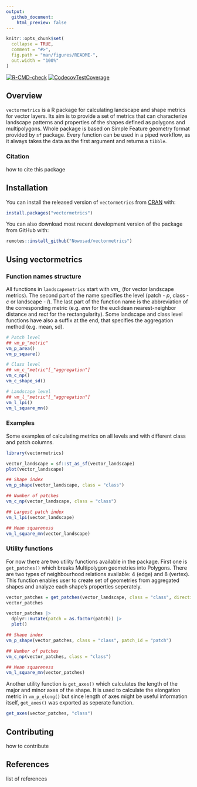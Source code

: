 ```yaml
---
output:
  github_document:
    html_preview: false
---
```


<!-- To render, run:
Sys.setenv(RSTUDIO_PANDOC = "C:/Program Files/RStudio/resources/app/bin/quarto/bin/tools")
rmarkdown::render("README.Rmd")
-->
<!-- README.md is generated from README.Rmd. Please edit that file -->

```r
knitr::opts_chunk$set(
  collapse = TRUE,
  comment = "#>",
  fig.path = "man/figures/README-",
  out.width = "100%"
)
```
<!-- badges: start -->
[![R-CMD-check](https://github.com/Nowosad/vectormetrics/actions/workflows/R-CMD-check.yaml/badge.svg)](https://github.com/Nowosad/vectormetrics/actions/workflows/R-CMD-check.yaml)
[![CodecovTestCoverage](https://codecov.io/gh/Nowosad/vectormetrics/branch/master/graph/badge.svg)](https://app.codecov.io/gh/Nowosad/vectormetrics?branch=master)
<!-- badges: end -->

## Overview

`vectormetrics` is a R package for calculating landscape and shape metrics for vector layers.
Its aim is to provide a set of metrics that can characterize landscape patterns and properties of the shapes defined as polygons and multipolygons.
Whole package is based on Simple Feature geometry format provided by `sf` package.
Every function can be used in a piped workflow, as it always takes the data as the first argument and returns a `tibble`.

### Citation

how to cite this package

## Installation

You can install the released version of `vectormetrics` from [CRAN](https://CRAN.R-project.org) with:

```r
install.packages("vectormetrics")
```

You can also download most recent development version of the package from GitHub with:

```r
remotes::install_github("Nowosad/vectormetrics")
```

## Using vectormetrics

### Function names structure

All functions in `landscapemetrics` start with *vm_* (for vector landscape metrics).
The second part of the name specifies the level (patch - *p*, class - *c* or landscape - *l*).
The last part of the function name is the abbreviation of the corresponding metric (e.g. *enn* for the euclidean nearest-neighbor distance and *rect* for the rectangularity).
Some landscape and class level functions have also a suffix at the end, that specifies the aggregation method (e.g. mean, sd).

```r
# Patch level
## vm_p_"metric"
vm_p_area()
vm_p_square()

# Class level
## vm_c_"metric"[_"aggregation"]
vm_c_np()
vm_c_shape_sd()

# Landscape level
## vm_l_"metric"[_"aggregation"]
vm_l_lpi()
vm_l_square_mn()
```

### Examples

Some examples of calculating metrics on all levels and with different class and patch columns.

```r
library(vectormetrics)

vector_landscape = sf::st_as_sf(vector_landscape)
plot(vector_landscape)
```

```r
## Shape index
vm_p_shape(vector_landscape, class = "class")

## Number of patches
vm_c_np(vector_landscape, class = "class")

## Largest patch index
vm_l_lpi(vector_landscape)

## Mean squareness
vm_l_square_mn(vector_landscape)
```

### Utility functions

For now there are two utility functions available in the package.
First one is `get_patches()` which breaks Multipolygon geometries into Polygons.
There are two types of neighbourhood relations available: 4 (edge) and 8 (vertex).
This function enables user to create set of geometries from aggregated shapes and analyze each shape's properties seperately.

```r
vector_patches = get_patches(vector_landscape, class = "class", direction = 4)
vector_patches

vector_patches |>
  dplyr::mutate(patch = as.factor(patch)) |>
  plot()

## Shape index
vm_p_shape(vector_patches, class = "class", patch_id = "patch")

## Number of patches
vm_c_np(vector_patches, class = "class")

## Mean squareness
vm_l_square_mn(vector_patches)
```

Another utility function is `get_axes()` which calculates the length of the major and minor axes of the shape.
It is used to calculate the elongation metric in `vm_p_elong()` but since length of axes might be useful information itself, `get_axes()` was exported as seperate function.

```r
get_axes(vector_patches, "class")
```

## Contributing

how to contribute

## References

list of references
